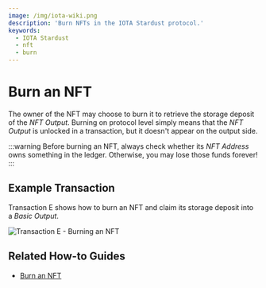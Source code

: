 ```yaml
---
image: /img/iota-wiki.png
description: 'Burn NFTs in the IOTA Stardust protocol.'
keywords:
  - IOTA Stardust
  - nft
  - burn
---
```



# Burn an NFT

The owner of the NFT may choose to burn it to retrieve the storage deposit of the _NFT Output_. Burning on protocol
level simply means that the _NFT Output_ is unlocked in a transaction, but it doesn't appear on the output side.

:::warning
Before burning an NFT, always check whether its _NFT Address_ owns something in the ledger. Otherwise, you may lose those
funds forever!
:::

## Example Transaction

Transaction E shows how to burn an NFT and claim its storage deposit into a _Basic Output_.

![Transaction E - Burning an NFT](/img/stardust_explanations/stardust_ledger_anatomy/nft_transaction/tx_E.svg)

## Related How-to Guides

<Tabs groupId="library">
<TabItem value="wallet.rs" label="wallet.rs" >

- [Burn an NFT](https://wiki.iota.org/shimmer/wallet.rs/how_tos/NFT/burn_nft/)

</TabItem>
</Tabs>
